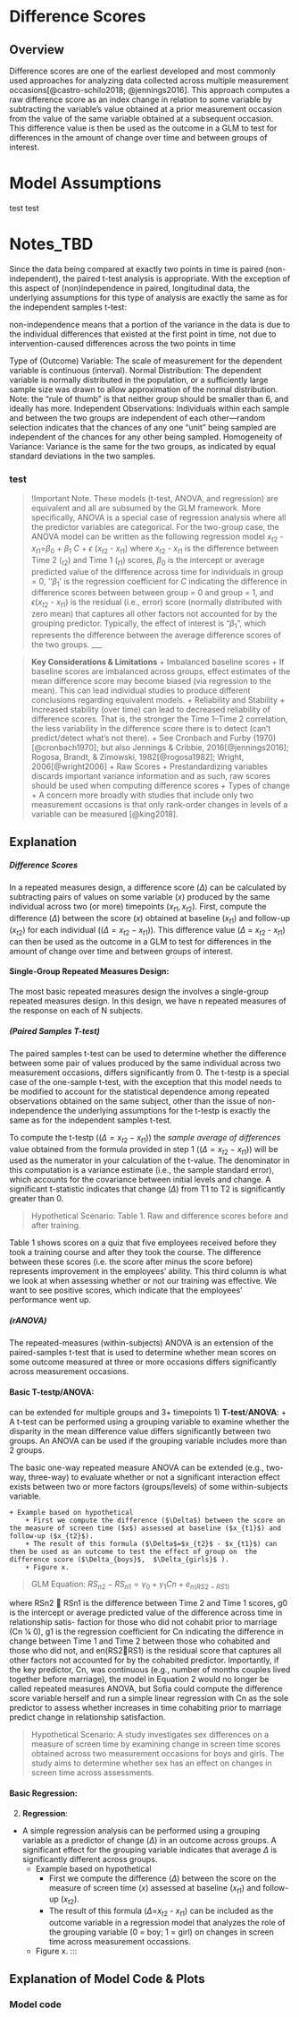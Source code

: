 # Difference Scores

## Overview
Difference scores are one of the earliest developed and most commonly used approaches for analyzing data collected across multiple measurement occasions[@castro-schilo2018; @jennings2016]. This approach computes a raw difference score as an index change in relation to some variable by subtracting the variable's value obtained at a prior measurement occasion from the value of the same variable obtained at a subsequent  occasion. This difference value is then be used as the outcome in a GLM to test for differences in the amount of change over time and between groups of interest.

::: {.panel-tabset}

# Model Assumptions
test test

<!-- NOTES
approach- each method is presented according to the following triplet: 
(1) when to apply it and what is it doing
(2) how to compute it in R 
(3) how to present, visualize, and interpret the results
-->

# Notes_TBD
Since the data being compared at exactly two points in time is paired (non-independent), the paired t-test analysis is appropriate. With the exception of this aspect of (non)independence in paired, longitudinal data, the underlying assumptions for this type of analysis are exactly the same as for the independent samples t-test:

non-independence means that a portion of the variance in the data is due to the individual differences that existed at the first point in time, not due to intervention-caused differences across the two points in time

Type of (Outcome) Variable: The scale of measurement for the dependent variable is continuous (interval).
Normal Distribution: The dependent variable is normally distributed in the population, or a sufficiently large sample size was drawn to allow approximation of the normal distribution. Note: the “rule of thumb” is that neither group should be smaller than 6, and ideally has more.
Independent Observations: Individuals within each sample and between the two groups are independent of each other—random selection indicates that the chances of any one “unit” being sampled are independent of the chances for any other being sampled.
Homogeneity of Variance: Variance is the same for the two groups, as indicated by equal standard deviations in the two samples.

:::

<div class="bd-callout bd-callout-info">
<h3 id="dealing-with-specificity", style="color:light"> test </h3>

> !Important Note.
>These models (t-test, ANOVA, and regression) are equivalent and all are subsumed by the GLM framework. More specifically, ANOVA is a special case of regression analysis where all the predictor variables are categorical. For the two-group case, the ANOVA model can be written as the following regression model $x_{t2}$ - $x_{t1}$=$β_0$ + $β_1$ *C* + $\epsilon$ ($x_{t2}$ - $x_{t1}$) where $x_{t2}$ - $x_{t1}$ is the difference between Time 2 ($_{t2}$) and Time 1 ($_{t1}$) scores, $β_0$  is the intercept or average predicted value of the difference across time for individuals in group = 0, ''$β_1$' is the regression coefficient for *C* indicating the difference in difference scores between between group = 0 and group = 1, and $\epsilon$($x_{t2}$ - $x_{t1}$) is the residual (i.e., error) score (normally distributed with zero mean) that captures all other factors not accounted for by the grouping predictor. Typically, the effect of interest is "$β_1$", which represents the difference between the average difference scores of the two groups. 
___

>**Key Considerations & Limitations**
>+ Imbalanced baseline scores
>	+ If baseline scores are imbalanced across groups, effect estimates of the mean difference score may become biased (via regression to the mean). This can lead individual studies to produce different conclusions regarding equivalent models.
>+ Reliability and Stability
>	+ Increased stability (over time) can lead to decreased reliability of difference scores. That is, the stronger the Time 1–Time 2 correlation, the less variability in the difference score there is to detect (can't predict/detect what's not there).
		+ See Cronbach and Furby (1970)[@cronbach1970]; but also Jennings & Cribbie, 2016[@jennings2016]; Rogosa, Brandt, & Zimowski, 1982[@rogosa1982]; Wright, 2006[@wright2006]
	+ Raw Scores
		+ Prestandardizing variables discards important variance information and as such, raw scores should be used when computing difference scores 
	+ Types of change
	+ A concern more broadly with studies that include only two measurement occasions is that only rank-order changes in levels of a variable can be measured [@king2018]. 

## Explanation

##### Difference Scores
In a repeated measures design, a difference score $(\Delta)$ can be calculated by subtracting pairs of values on some variable ($x$) produced by the same individual across two (or more) timepoints $(x_{t1}, x_{t2})$. First, compute the difference ($\Delta$) between the score ($x$) obtained at baseline ($x_{t1}$) and follow-up ($x_{t2}$) for each individual ($(\Delta = x_{t2} − x_{t1})$). This difference value ($\Delta$ = $x_{t2}$ - $x_{t1}$) can then be used as the outcome in a GLM to test for differences in the amount of change over time and between groups of interest. 

#### **Single-Group Repeated Measures Design:** {#sec-equation}
The most basic repeated measures design the involves a single-group repeated measures design. In this design, we have n repeated measures of the response on each of N subjects.

##### (Paired Samples T-test)
The paired samples t-test can be used to determine whether the difference between some pair of values produced by the same individual across two measurement occasions, differs significantly from 0. The t-testp is a special case of the one-sample t-test, with the exception that this model needs to be modified to account for the statistical dependence among repeated observations obtained on the same subject, other than the issue of non-independence the underlying assumptions for the t-testp is exactly the same as for the independent samples t-test. 

To compute the t-testp ($(\Delta = x_{t2} − x_{t1})$) the *sample average of differences* value obtained from the formula provided in step 1 ($(\Delta = x_{t2} − x_{t1})$) will be used as the numerator in your calculation of the t-value. The denominator in this computation is a variance estimate (i.e., the sample standard error), which accounts for the covariance between initial levels and change. A significant t-statistic indicates that change $(\Delta)$ from T1 to T2 is significantly greater than 0.

> Hypothetical Scenario:
Table 1. Raw and difference scores before and after training.

Table 1 shows scores on a quiz that five employees received before they took a training course and after they took the course. The difference between these scores (i.e. the score after minus the score before) represents improvement in the employees’ ability. This third column is what we look at when assessing whether or not our training was effective. We want to see positive scores, which indicate that the employees’ performance went up. 

##### (rANOVA)
The repeated-measures (within-subjects) ANOVA is an extension of the paired-samples t-test that is used to determine whether mean scores on some outcome measured at three or more occasions differs significantly across measurement occasions. 

#### **Basic T-testp/ANOVA:**
can be extended for multiple groups and 3+ timepoints
1) **T-test**/**ANOVA**:
+ A t-test can be performed using a grouping variable to examine whether the disparity in the mean difference value differs significantly between two groups. An ANOVA can be used if the grouping variable includes more than 2 groups.

The basic one-way repeated measure ANOVA can be extended (e.g., two-way, three-way) to evaluate whether or not a significant interaction effect exists between two or more factors (groups/levels) of some within-subjects variable.

	+ Example based on hypothetical 
		+ First we compute the difference ($\Delta$) between the score on the measure of screen time ($x$) assessed at baseline ($x_{t1}$) and follow-up ($x_{t2}$). 
		+ The result of this formula ($\Delta$=$x_{t2}$ - $x_{t1}$) can then be used as an outcome to test the effect of group on  the difference score ($\Delta_{boys}$,  $\Delta_{girls}$ ). 
		+ Figure x.

>GLM Equation:
$RS{_n}{_2} - RS{_n}{_1} = \gamma_0 + \gamma_1 Cn + e_{n(RS2-RS1)}$

where RSn2 􏰫 RSn1 is the difference between Time 2 and Time 1 scores, g0 is the intercept or average predicted value of the difference across time in relationship satis- faction for those who did not cohabit prior to marriage (Cn 1⁄4 0), g1 is the regression coefficient for Cn indicating the difference in change between Time 1 and Time 2 between those who cohabited and those who did not, and en(RS2􏰫RS1) is the residual score that captures all other factors not accounted for by the cohabited predictor. Importantly, if the key predictor, Cn, was continuous (e.g., number of months couples lived together before marriage), the model in Equation 2 would no longer be called repeated measures ANOVA, but Sofia could compute the difference score variable herself and run a simple linear regression with Cn as the sole predictor to assess whether increases in time cohabiting prior to marriage predict change in relationship satisfaction.

> Hypothetical Scenario:
> 	A study investigates sex differences on a measure of screen time by examining change in screen time scores obtained across two measurement occasions for boys and girls. The study aims to determine whether sex has an effect on changes in screen time across assessments.

#### **Basic Regression:**
2) **Regression**:
+  A simple regression analysis can be performed using a grouping variable as a predictor of change ($\Delta$) in an outcome across groups. A significant effect for the grouping variable indicates that average $\Delta$ is significantly different across groups.
	+ Example based on hypothetical
		+ First we compute the difference ($\Delta$) between the score on the measure of screen time ($x$) assessed at baseline ($x_{t1}$) and follow-up ($x_{t2}$). 
		+ The result of this formula ($\Delta$=$x_{t2}$ - $x_{t1}$) can be included as the outcome variable in a regression model that analyzes the role of the grouping variable (0 = boy; 1 = girl) on changes in screen time across measurement occassions.
	+ Figure x.
:::

## Explanation of Model Code & Plots
### Model code

